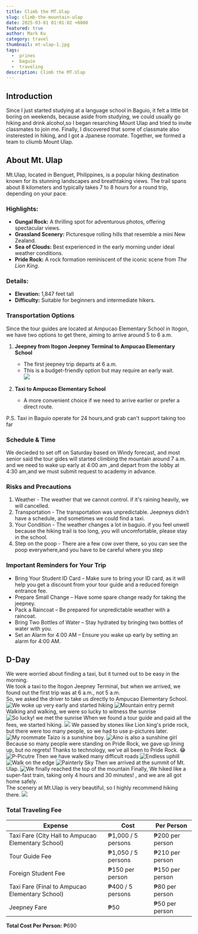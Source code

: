 ```yaml
---
title: Climb the MT.Ulap
slug: climb-the-mountain-ulap
date: 2025-03-01 01:01:02 +0800
featured: true
author: Mark Ku
category: travel
thumbnail: mt-ulap-1.jpg
tags:
  -  prines
  -  baguio
  -  traveling
description: Climb the MT.Ulap
---
```

## Introduction

Since I just started studying at a language school in Baguio, it felt a little bit boring on weekends, because aside from studying, we could usually go hiking and drink alcohol,so I began resarching Mount Ulap and tried to invite classmates to join me. Finally, I discovered that some of classmate also insterested in hiking, and I got a Jpanese roomate. Together, we formed a team to cliumb Mount Ulap.   

## About Mt. Ulap

Mt.Ulap, located in Benguet, Philippines, is a popular hiking destination known for its stunning landscapes and breathtaking views. The trail spans about 8 kilometers and typically takes 7 to 8 hours for a round trip, depending on your pace.  

### **Highlights:**  
- **Gungal Rock:** A thrilling spot for adventurous photos, offering spectacular views.  
- **Grassland Scenery:** Picturesque rolling hills that resemble a mini New Zealand.  
- **Sea of Clouds:** Best experienced in the early morning under ideal weather conditions.  
- **Pride Rock:** A rock formation reminiscent of the iconic scene from *The Lion King*.  

### **Details:**  
- **Elevation:** 1,847 feet tall
- **Difficulty:** Suitable for beginners and intermediate hikers. 

### **Transportation Options**  

Since the tour guides are located at Ampucao Elementary School in Itogon, we have two options to get there, aiming to arrive around 5 to 6 a.m. 

1. **Jeepney from Itogon Jeepney Terminal to Ampucao Elementary School**  
   - The first jeepney trip departs at 6 a.m.  
   - This is a budget-friendly option but may require an early wait.  
   ![](jeepney-terminal.jpg)  

2. **Taxi to Ampucao Elementary School**  
   - A more convenient choice if we need to arrive earlier or prefer a direct route.  

P.S. Taxi in Baguio operate for 24 hours,and grab can't support taking too far

### Schedule & Time
We decieded to set off on Saturday based on Windy forecast, and most senior said the tour gides will started climbing the mountain around 7 a.m. and we need to wake up early at 4:00 am ,and depart from the lobby at 4:30 am,and we must submit request to academy in advance.

### Risks and Precautions
1. Weather - The weather that we cannot control. if it's raining heavily, we will cancelled. 
2. Transportation - The transportation was unpredictable. Jeepneys didn’t have a schedule, and sometimes we could find a taxi.
3. Your Condition - The weather changes a lot in baguio. if you feel unwell because the hiking trail is too long, you will uncomfortable, please stay in the school.
4. Step on the poop - There are a few cow over there, so you can see the poop everywhere,and you have to be careful where you step

### Important Reminders for Your Trip
* Bring Your Student ID Card – Make sure to bring your ID card, as it will help you get a discount from your tour guide and a reduced foreign entrance fee.
* Prepare Small Change – Have some spare change ready for taking the jeepney.
* Pack a Raincoat – Be prepared for unpredictable weather with a raincoat.
* Bring Two Bottles of Water – Stay hydrated by bringing two bottles of water with you.
* Set an Alarm for 4:00 AM – Ensure you wake up early by setting an alarm for 4:00 AM.

## D-Day
We were worried about finding a taxi, but it turned out to be easy in the morning.   
We took a taxi to the Itogon Jeepney Terminal, but when we arrived, we found out the first trip was at 6 a.m., not 5 a.m.   
So, we asked the driver to take us directly to Ampucao Elementary School.  
![We woke up very early and started hiking](mt-ulap-6.jpg)
![Mountain entry permit](mountain-entry-permit.jpg)
Walking and walking, we were so lucky to witness the sunrise
![So lucky! we met the sunrise](mt-ulap-14.jpg)
When we found a tour guide and paid all the fees, we started hiking.
![](mt-ulap-4.jpg)
We passed by stones like Lion king's pride rock, but there were too many people, so we had to use p-pictures later.
![My roommate Taizo is a sunshine boy.](mt-ulap-10.jpg)
![Aino is also a sunshine girl](mt-ulap-3.jpg)
Because so many people were standing on Pride Rock, we gave up lining up,
but no regrets! Thanks to technology, we've all been to Pride Rock. 😂
![P-Picutre](mt-ulap-16.jpg)
Then we have walked many difficult roads
![Endless uphill](mt-ulap-13.jpg)
![Walk on the edge](mt-ulap-11.jpg)
![Painterly Sky](mt-ulap-12.jpg)
Then we arrived at the summit of Mt. Ulap. 
![We finally reached the top of the mountain](mt-ulap-2.jpg)
Finally, We hiked like a super-fast train, taking only 4 hours and 30 minutes! , and we are all got home safely.  
The scenery at Mt.Ulap is very beautiful, so I highly recommend hiking there.
![](mountain-climbing-record.jpg)
### **Total Traveling Fee**  

| **Expense**                           | **Cost**               | **Per Person**        |  
|--------------------------------------|------------------------|-----------------------|  
| Taxi Fare (City Hall to Ampucao Elementary School) | ₱1,000 / 5 persons | ₱200 per person      |  
| Tour Guide Fee                        | ₱1,050 / 5 persons     | ₱210 per person       |  
| Foreign Student Fee                   | ₱150 per person        | ₱150 per person       |  
| Taxi Fare (Final to Ampucao Elementary School) | ₱400 / 5 persons  | ₱80 per person       |  
| Jeepney Fare                          | ₱50                    | ₱50 per person        |  
**Total Cost Per Person:** ₱690  




